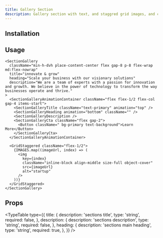 ```yaml
---
title: Gallery Section
description: Gallery section with text, and staggred grid images, and cta button.
---
```


<ComponentPreview name="section-gallery-demo" />

## Installation

<ComponentInstallation name="section-gallery" />

## Usage

```tsx
<SectionGallery
  className="min-h-dvh place-content-center flex gap-8 p-8 flex-wrap md:flex-nowrap"
  title="innovate & grow"
  heading="Scale your business with our visionary solutions"
  description="We are a team of experts with a passion for innovation and growth. We believe in the power of technology to transform the way businesses operate and thrive."
>
  <SectionGalleryAnimationContainer className="flex flex-1/2 flex-col gap-4 items-start">
    <SectionGalleryTitle className="text-primary" animation="top" />
    <SectionGalleryHeading animation="bottom" className="" />
    <SectionGalleryDescription />
    <SectionGalleryCta className="flex gap-2">
      <Button className=" bg-primary text-background">Learn More</Button>
    </SectionGalleryCta>
  </SectionGalleryAnimationContainer>

  <GridStaggered className="flex-1/2">
    {IMAGES.map((imageUrl, index) => (
      <img
        key={index}
        className="inline-block align-middle size-full object-cover"
        src={imageUrl}
        alt="startup"
      />
    ))}
  </GridStaggered>
</SectionGallery>
```

## Props

<TypeTable
  type={{
    title: {
      description: 'sections title',
      type: 'string',
      required: false,
    },
    description: {
      description: 'sections description',
      type: 'string',
      required: false,
    },
    heading: {
      description: 'sections main heading',
      type: 'string',
      required: true,
    },
  }}
/>
